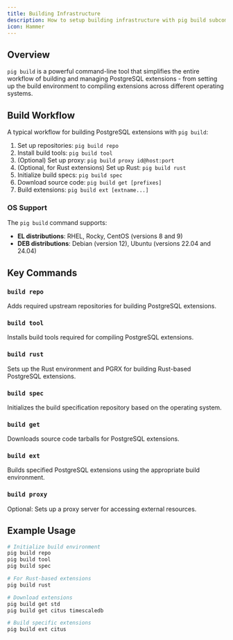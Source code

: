 ```yaml
---
title: Building Infrastructure
description: How to setup building infrastructure with pig build subcommand for PostgreSQL extensions
icon: Hammer
---
```


## Overview

`pig build` is a powerful command-line tool that simplifies the entire workflow of building and managing PostgreSQL extensions - from setting up the build environment to compiling extensions across different operating systems.

## Build Workflow

A typical workflow for building PostgreSQL extensions with `pig build`:

1. Set up repositories: `pig build repo`
2. Install build tools: `pig build tool`
3. (Optional) Set up proxy: `pig build proxy id@host:port`
4. (Optional, for Rust extensions) Set up Rust: `pig build rust`
5. Initialize build specs: `pig build spec`
6. Download source code: `pig build get [prefixes]`
7. Build extensions: `pig build ext [extname...]`

### OS Support

The `pig build` command supports:
- **EL distributions**: RHEL, Rocky, CentOS (versions 8 and 9)
- **DEB distributions**: Debian (version 12), Ubuntu (versions 22.04 and 24.04)

## Key Commands

### `build repo`
Adds required upstream repositories for building PostgreSQL extensions.

### `build tool`
Installs build tools required for compiling PostgreSQL extensions.

### `build rust`
Sets up the Rust environment and PGRX for building Rust-based PostgreSQL extensions.

### `build spec`
Initializes the build specification repository based on the operating system.

### `build get`
Downloads source code tarballs for PostgreSQL extensions.

### `build ext`
Builds specified PostgreSQL extensions using the appropriate build environment.

### `build proxy`
Optional: Sets up a proxy server for accessing external resources.

## Example Usage

```bash
# Initialize build environment
pig build repo
pig build tool
pig build spec

# For Rust-based extensions
pig build rust

# Download extensions
pig build get std
pig build get citus timescaledb

# Build specific extensions
pig build ext citus
```
